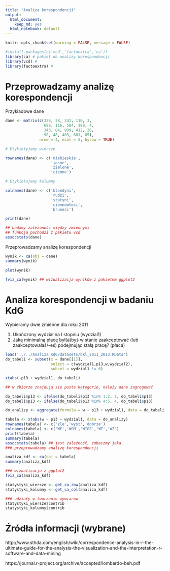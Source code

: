 ```yaml
---
title: "Analiza korespondencji"
output:
  html_document: 
    keep_md: yes
  html_notebook: default
---
```


```r
knitr::opts_chunk$set(warning = FALSE, message = FALSE)
```

```r
#install.packages(c('vcd','factoextra','ca')) 
library(ca) # pakiet do analizy korespondencji
library(vcd) # 
library(factoextra) # 
```

# Przeprowadzamy analizę korespondencji

Przykładowe dane

```r
dane <- matrix(c(326, 38, 241, 110, 3,
                 688, 116, 584, 188, 4,
                 343, 84, 909, 412, 26,
                 98, 48, 403, 681, 85),
               nrow = 4, ncol = 5, byrow = TRUE)

# Etykietyjemy wiersze

rownames(dane) <- c('niebieskie',
                    'jasne',
                    'zielone',
                    'ciemne')

# Etykietujemy kolumny

colnames(dane) <- c('blondyni',
                    'rudzi',
                    'szatyni',
                    'ciemnowłosi',
                    'bruneci')

print(dane)

## badamy zależoność między zmiennymi
## funkcja pochodzi z pakietu vcd
assocstats(dane)
```

Przeprowadzamy analizę korespondencji

```r
wynik <- ca(obj = dane)
summary(wynik)

plot(wynik)

fviz_ca(wynik) ## wizualizacja wyników z pakietem ggplot2
```

# Analiza korespondencji w badaniu KdG

Wybieramy dwie zmienne dla roku 2011

1. Ukończony wydział na I stopniu (wydzial1)
2. Jaką minimalną płacę był(a)byś w stanie zaakceptować (lub zaakceptowałaś/-eś) podejmując stałą pracę? (płaca)


```r
load('../../Analiza KdG/datasets/bkl_2011_2013.RData')
do_tabeli <- subset(x = dane[[1]],
                    select = c(wydzial1,p13,w,wydzial2),
                    subset = wydzial1 != 6)

xtabs(~p13 + wydzial1, do_tabeli) 

## w zbiorze znajdują się puste kategorie, należy dane zagregować

do_tabeli$p13 <- ifelse(do_tabeli$p13 %in% 1:2, 2, do_tabeli$p13)
do_tabeli$p13 <- ifelse(do_tabeli$p13 %in% 4:5, 4, do_tabeli$p13)

do_analizy <- aggregate(formula = w ~ p13 + wydzial1, data = do_tabeli, FUN = sum)

tabela <- xtabs(w ~ p13 + wydzial1, data = do_analizy)
rownames(tabela) <- c('źle','wyst','dobrze')
colnames(tabela) <- c('WE','WGM','WIGE','WT','WZ')
print(tabela)
summary(tabela) 
assocstats(tabela) ## jest zależność, zobaczmy jaka
### przeprowadzamy analizę korespondencji

analiza_kdf <- ca(obj = tabela)
summary(analiza_kdf)

### wizualizacja z ggplot2
fviz_ca(analiza_kdf)

statystyki_wiersze <- get_ca_row(analiza_kdf)
statystyki_kolumny <- get_ca_col(analiza_kdf)

### udziały w tworzeniu wymiarów
statystyki_wiersze$contrib
statystyki_kolumny$contrib
```



# Źródła informacji (wybrane)

http://www.sthda.com/english/wiki/correspondence-analysis-in-r-the-ultimate-guide-for-the-analysis-the-visualization-and-the-interpretation-r-software-and-data-mining


https://journal.r-project.org/archive/accepted/lombardo-beh.pdf

